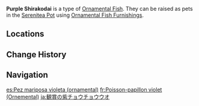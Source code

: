 {{About|the [[furnishing]]|the fish|Purple Shirakodai}}
{{Furnishing Infobox
|title          = Purple Shirakodai
|id             = 379015
|image          = Item Ornamental Purple Shirakodai.png
|category       = Ornamental Fish
|quality        = 4
|adeptal_energy = 
|load           = 
|description    = A valuable Ornamental Fish that may be kept as a pet in the [[Pool of Sapphire Grace]] and [[Shaded Clarity]].<br>{{Item Description|Purple Shirakodai}}
}}
'''Purple Shirakodai''' is a type of [[Ornamental Fish]]. They can be raised as pets in the [[Serenitea Pot]] using [[Ornamental Fish Furnishings]].

==Locations==
{{transclude|Purple Shirakodai|Locations}}

==Change History==
{{Change History|2.1}}

==Navigation==
{{Furnishing Navbox/Subsystems|fish pond}}

[[es:Pez mariposa violeta (ornamental)]]
[[fr:Poisson-papillon violet (Ornemental)]]
[[ja:観賞の紫チョウチョウウオ]]
